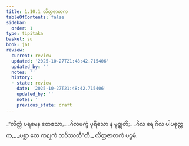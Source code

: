 ```yaml
---
title: 1.10.1 လိတ္တဇာတက
tableOfContents: false
sidebar:
  order: 1
type: tipitaka
basket: su
book: ja1
review:
  current: review
  updated: '2025-10-27T21:48:42.715406'
  updated_by: ''
  notes: ''
  history:
  - state: review
    date: '2025-10-27T21:48:42.715406'
    updated_by: ''
    notes: ''
    previous_state: draft
---
```



<ReviewStatus review={frontmatter.review} showDetails={true} />

<HypothesisAnnotation frontmatter={frontmatter} />

<DynamicBreadcrumb />

<Division number="91" book="ja1" e="ch" v="22" p="22">

<Paragraph number="202" type="verses" book="ja1">
_“လိတ္တံ ပရမေန တေဇသာ,_  
_ဂိလမက္ခံ ပုရိသော န ဗုဇ္ဈတိ;_  
_ဂိလ ရေ ဂိလ ပါပဓုတ္တက,_  
_ပစ္ဆာ တေ ကဋုကံ ဘဝိဿတီ”တိ._  


</Paragraph>
</Division>

<Paragraph number="203" type="center" book="ja1">
လိတ္တဇာတကံ ပဌမံ.
</Paragraph>